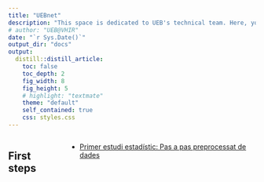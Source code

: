 ---
title: "UEBnet"
description: "This space is dedicated to UEB's technical team. Here, you'll find resources, updates, and tools designed to support your work and collaboration."
# author: "UEB@VHIR"
date: "`r Sys.Date()`"
output_dir: "docs"
output:
  distill::distill_article:
    toc: false
    toc_depth: 2
    fig_width: 8
    fig_height: 5
    # highlight: "textmate"
    theme: "default"
    self_contained: true
    css: styles.css
---

<style> 
.columns {   width: 100%;   text-align: left;}
</style>

<!-- <head> -->
<!--   <script type="text/javascript"> -->
<!--     var password = "password"; // Cambia 'miContraseña' por la contraseña que prefieras -->
<!--     var pass = prompt("Introduce la contraseña:"); -->
<!--     if (pass != password) { -->
<!--       window.location = "about:blank"; // Si la contraseña es incorrecta, redirige a una página en blanco -->
<!--     } -->
<!--   </script> -->
<!-- </head> -->

<div class="columns">

## First steps

- [Primer estudi estadístic: Pas a pas preprocessat de dades](https://www.dropbox.com/scl/fi/p89esko25eppw6aks6f1x/R_UEB_preproces.html?rlkey=7merhl607w1k911c8il6lscxm&st=brkecwky&dl=0)


</div>
